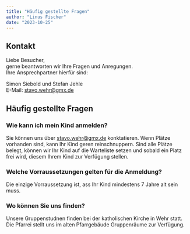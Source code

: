 ```yaml
---
title: "Häufig gestellte Fragen"
author: "Linus Fischer"
date: "2023-10-25"
---
```

## Kontakt
Liebe Besucher,<br/>
gerne beantworten wir Ihre Fragen und Anregungen.<br/>
Ihre Ansprechpartner hierfür sind:

Simon Siebold und Stefan Jehle<br/>
E-Mail: stavo.wehr@gmx.de

## Häufig gestellte Fragen
### Wie kann ich mein Kind anmelden?
Sie können uns über stavo.wehr@gmx.de konktatieren. Wenn Plätze vorhanden sind, kann Ihr Kind geren reinschnuppern. 
Sind alle Plätze belegt, können wir Ihr Kind auf die Warteliste setzen und sobald ein Platz frei wird, diesem Ihrem Kind zur Verfügung stellen.

### Welche Vorraussetzungen gelten für die Anmeldung?
Die einzige Vorraussetzung ist, ass Ihr Kind mindestens 7 Jahre alt sein muss.

### Wo können Sie uns finden?
Unsere Gruppenstudnen finden bei der katholischen Kirche in Wehr statt. Die Pfarrei stellt uns im alten Pfarrgebäude Gruppenräume zur Verfügung.

